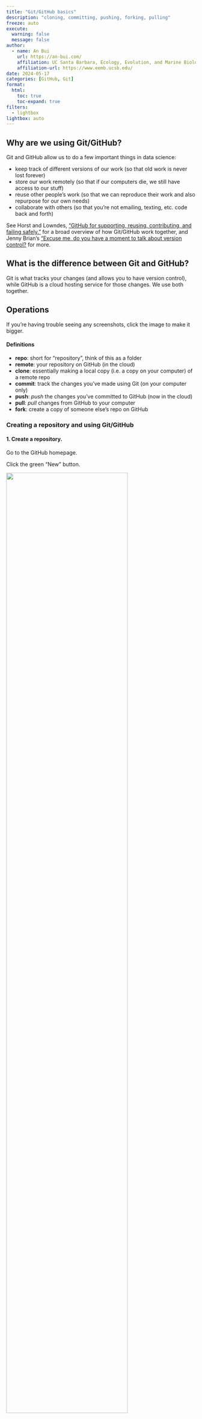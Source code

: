 ```yaml
---
title: "Git/GitHub basics"
description: "cloning, committing, pushing, forking, pulling"
freeze: auto
execute: 
  warning: false
  message: false
author:
  - name: An Bui
    url: https://an-bui.com/
    affiliation: UC Santa Barbara, Ecology, Evolution, and Marine Biology
    affiliation-url: https://www.eemb.ucsb.edu/
date: 2024-05-17
categories: [GitHub, Git]
format:
  html:
    toc: true
    toc-expand: true
filters:
  - lightbox
lightbox: auto
---
```


## Why are we using Git/GitHub?

Git and GitHub allow us to do a few important things in data science:

- keep track of different versions of our work (so that old work is never lost forever)  
- store our work remotely (so that if our computers die, we still have access to our stuff)  
- reuse other people's work (so that we can reproduce their work and also repurpose for our own needs)  
- collaborate with others (so that you're not emailing, texting, etc. code back and forth)  

See Horst and Lowndes, ["GitHub for supporting, reusing, contributing, and failing safely."](https://openscapes.org/blog/2022-05-27-github-illustrated-series/) for a broad overview of how Git/GitHub work together, and Jenny Brian's ["Excuse me, do you have a moment to talk about version control?](https://peerj.com/preprints/3159v2/) for more.

## What is the difference between Git and GitHub?

Git is what tracks your changes (and allows you to have version control), while GitHub is a cloud hosting service for those changes. We use both together.  

## Operations

:::{.callout-tip}
If you're having trouble seeing any screenshots, click the image to make it bigger.
:::

:::{.callout-note}
#### Definitions
- **repo**: short for "repository", think of this as a folder  
- **remote**: your repository on GitHub (in the cloud)  
- **clone**: essentially making a local copy (i.e. a copy on your computer) of a remote repo  
- **commit**: track the changes you've made using Git (on your computer only)  
- **push**: _push_ the changes you've committed to GitHub (now in the cloud)  
- **pull**: _pull_ changes from GitHub to your computer  
- **fork**: create a copy of someone else's repo on GitHub
:::

### Creating a repository and using Git/GitHub

#### 1. Create a repository.

Go to the GitHub homepage.  

Click the green "New" button.

![](/resources/images/github/01_creating-new-repo.png){width=80%}

#### 2. Fill information about your new repository.

This includes the name, a description, whether it is public or private (keep your repository public for now).  

Additionally, **initialize your repository with a README.** It is very important to start your remote repository with a file, and GitHub does it for you by creating a file called `README.md`. See the [README resource](https://spring-2024.envs-193ds.com/resources/writing-a-readme) for more details about what it is, but for now remember to **always initialize your repository with a README.**

![](/resources/images/github/02_filling-in-info.png){width=80%}

#### 3. Clone your repo to your computer. 

When you are **"cloning"**, you are essentially making a local copy (i.e. on your computer) of your remote.  

Do this by clicking the green "Code" button and copying the url that shows up.  

![](/resources/images/github/03_copying-url-to-clone.png){width=80%}

Then, create a new project in RStudio.  

Select "Version Control".

![](/resources/images/github/04_creating-new-proj.png){width=80%}

Then, select "Git".

![](/resources/images/github/05_creating-new-proj-git.png){width=80%}

Paste the clone url into the first box.  

Keep your cursor in that box, then hit the Tab key. The new project directory name should automatically fill in.  

![](/resources/images/github/06_cloning-url.png){width=80%}

:::{.callout-warning}
#### Directory names
It is **very important** that your remote and local repositories have the _same name_. The easiest way to ensure this is by not typing anything into the second box. Paste the url into the first box, then hit Tab.
:::

Then, select the folder on your computer where you are keeping all your repositories for Git/GitHub. If you created a folder called "Git" or "GitHub" in your root directory, use that folder. This is something that you only have to do once; for each subsequent repo you clone from GitHub, the file path will be automatically filled in.  

After you have created your repository, a new RStudio window will open.  

Verify that the clone has worked by seeing that you have:  

- a project (should be the same as the directory name)  
- the "Git" tab  
- a `.gitignore` file (a file that tells git which files to ignore when tracking changes)  

![](/resources/images/github/07_after-cloning.png){width=80%}

#### 4. Make changes to your repository.

Create a new Quarto document.  

Type in some code.  

Save your document.  

Open up the Git tab in the top right. You should see your new `.qmd` file along with any other new files (the `.gitignore` and the `.Rproj` file.).  

![](/resources/images/github/08_making-changes.png){width=80%}

#### 5. Commit your changes.

In the Status column, you will see two yellow question marks. This means that the files are new, and git isn't tracking them yet.  

Check the boxes next to each file, which turns the two yellow question marks to a green "A" for "added".  

Click "Commit". A new screen will pop up that looks like this: 

![](/resources/images/github/10_writing-commit-message.png){width=80%}

If you click through each file in the top left pane, you will see the changes to the file in the lower pane.  

The top right pane is where your commit message goes. 

[Commit messages accompany each git commit and push. They should describe the changes to the file since the last version. They're best as short phrases describing the changes. For a first commit/push, you could just write something like "initial commit", as in the example.]{.aside}

Write a commit message, then hit "Commit".  

You should see a window that shows your commit message and a summary of the file changes.  

![](/resources/images/github/11_committing-done.png){width=80%}

Congratulations! Your files are now being tracked by git.

#### 6. Push your changes.

Your file is now being tracked, but it's not on GitHub yet.  

To get your files on GitHub, **push** the commit. To do this, click the "Push" button. You should see a window that looks like this:

![](/resources/images/github/12_pushing-done.png){width=80%}

Double check that your push to GitHub by looking back at your remote. Refresh the repository page.  

You should see your new files in the repository, and your commit message showing up next to the files that you changed. 

![](/resources/images/github/13_remote-after-pushing.png){width=80%}

Congratulations! Your files are now on GitHub.  

#### 7. Make more changes.

Version control only works if you actually use it. That means you should commit and push with each change you make. The frequency of committing/pushing you do depends on you. Some people are totally commit-happy and commit/push with every chunk of code they write; you might find it more reasonable to commit/push after each coding session.  

Every time you make a change, your modified file will show up in the "Git" tab with a blue M for "modified". The process for changes is the same as for new files:  

- Click the check box,  
- hit "Commit",  
- fill in a commit message,  
- commit,  
- then push.  

In the commit window, you'll see any modified files with changes highlighted in green, as before.

![](/resources/images/github/14_committing-new-changes.png){width=80%}

### Using GitHub Pages to display rendered .html output

:::{.callout-tip}
For the rest of the assignments in this class (Homework 3, choose your own assignment (generative art and advanced data visualization), and final), you will submit a link to your rendered .html document on a GitHub repository.  

Be sure you are comfortable with doing this! Please ask for help if you are not!
:::

#### Set up

Make sure your Quarto document is set to render to .html.  

You can change this in the YAML (the part of the document at the very beginning between two sets of three dashes `---`). The YAML line is: `format: html`.

#### 1. Render your document.

When you render your Quarto document, you should see the rendered output pop up in the viewer pane (the bottom right).  

You should also see new files show up in the Git pane: the `.html` version of your Quarto document, and a folder ending in `_files/` that has all the related code for the `.html` file.

![](/resources/images/github/15_rendering.png){width=80%}

When you click the checkbox for the `_files/` folder, you will see a bunch of new files being added. This is normal!

![](/resources/images/github/16_rendering-files.png){width=80%}

#### 2. Commit and push these files.

Same as above: write a brief commit message.

![](/resources/images/github/17_committing-rendered-files.png){width=80%}

#### 3. Set up GitHub pages in your remote.

Navigate to Settings > Pages in your GitHub repo.  

Under "Build and deployment", choose the main branch in the root folder to enable GitHub pages.  

![](/resources/images/github/19_choosing-main.png){width=80%}

Hit "Save". If successful, you should see a blue banner at the top: "GitHub Pages source saved".

![](/resources/images/github/20_successful-github-pages-selection.png){width=80%}

:::{.callout-note}
If you are making a website, this step will be slightly different in that you'll choose a different folder when setting up GitHub Pages. Be sure to follow Sam's instructions!
:::

Back in the main page for your repo, you'll see two new icons: a yellow dot next to your most recent commit, and a "Deployment" section on the right with "github-pages" in it.  

![](/resources/images/github/21_new-github-pages-icons.png){width=80%}

Eventually, these will turn green, meaning that your GitHub pages set up is complete.

#### 4. Look at your deployment.

Click on the github-pages link under "Deployment".  

You should see a screen that has the url to your page and the most recent commit message as a deployment message.

![](/resources/images/github/23_github-pages-deployments.png){width=80%}

Make a note of the url. It should be something along the lines of your-github-username.github.io/your-repository-name.  

Click on the url. It should take you to a pretty bare page: 

![](/resources/images/github/24_github-pages-url.png){width=80%}

This is the rendered version of your README.  

#### 5. Find the url for your rendered `.html`.

Every rendered document in your repository is now accessible to anyone with the url to your GitHub pages. This means that you can share your rendered output without a file, just a link.  

The link to your repo on GitHub pages is _different_ from your repo on GitHub. This is the usual naming scheme:  

![](/resources/images/github/24b_github-pages-url-explained.png){width=80%}

::: {style="font-size: 90%; color: #787878;"}
Image from Halina Do-Linh, Camila Vargas Poulsen, Samantha Csik, Daphne Virlar-Knight. 2023. coreR Course. NCEAS Learning Hub.
:::

But first, you need to find your file.  

Rendered document urls take the form: your-github-username.github.io/your-repository-name/[whatever folders the file is in]/the-file-name.html.  

In this example, the url for the rendered .html is https://an-bui.github.io/new-repository/test-document.html. This means that `test-document.html` is in the root folder (i.e. is not in any subfolders) in `new-repository`.  

![](/resources/images/github/25_rendered-doc-url.png){width=80%}

Navigate to that url. You should see your rendered document as a webpage!

![](/resources/images/github/26_rendered-doc-pages.png){width=80%}

:::{.callout-warning}
#### Do not fall for `localhost`!

When you first render your document, you can open it up in a browser. It will _look_ like a webpage, but the "url" will include something like `localhost:`. This is not a real url! It is temporary and not shareable. If you're unsure you're looking at the right thing, check the url. If it looks like an actual url, then you have it right.
:::

#### 6. Save your url somewhere.

The best way to do this is to put a link somewhere in the README of your repo. For example, the README for [this example repo](https://github.com/an-bui/new-repository) includes the url to the rendered `.html`. 

### Forking

**Forking** is the process by which you can copy and reuse another person's code. Imagine having a meal with someone else, and using your fork to take something from the other person's plate. You can then do whatever you want with the food you've taken: eat it, mix it with other things, etc. This is the idea behind forking.  

#### 1. Navigate to the repository you want to fork.

You should see a button to "Fork" in the top right.

![](/resources/images/github/27_forking.png){width=80%}

#### 2. Create the fork

Click "Fork". You'll be led to a screen to "Create a new fork".  

You can rename the repo if you want, or write a new description. You'll also copy the `main` branch.

![](/resources/images/github/28_forking-screen.png){width=80%}

You will have to wait for a bit.  

Once it's done, you should see a screen that looks like a normal repo with some indications that you have forked someone else's repo:

- under the repo name, you will see "forked from" another repo.  
- a message saying "This branch is up to date with..."  

![](/resources/images/github/30_forking-success.png){width=80%}

#### 3. Clone the repo.

This is the same process as cloning your own repo.  

Click the green "Code" button and copy the url that shows up.  

Then, create a new project in RStudio.  

Select "Version Control".  

Paste the url you copied and hit tab.  

Make sure that you are creating a project as a subdirectory of your git/github folder.

![](/resources/images/github/31_forking-rstudio.png){width=80%}

#### 4. Work in the repo.

This is the same as working in your own repo: write code, make changes, commit and push them.  

Your changes will only be saved to your forked repo, not to the original repo. Thus, you are reusing people's code and writing new code without overwriting their work.  

#### 5. Incorporate upstream changes (if there are any)

The original repo is "upstream" of your fork. Sometimes, there are upstream changes to the original repo that you want to incorporate into your fork.  

If there are upstream changes you want to have in your fork, then sync your fork by hitting the "Sync fork" button.  

![](/resources/images/github/36_sync-fork.png){width=80%}

These changes will now be in your remote, but not in your local.  

Go back to RStudio and open the Git tab. Click "Pull" to get the changes into your computer.

![](/resources/images/github/51_rstudio-pull.png){width=80%}

### Collaborating

Another powerful way to use GitHub is to work with other people. You can add collaborators to a repository and they can commit/push changes just like you can, and you can pull each others changes to your respective computers.  

:::{.callout-tip}
#### Working together

GitHub is a powerful tool to collaborate, but it doesn't replace good communication with collaborators. When working with someone else in the same repo, be sure to communicate with each other about what you're doing, what part of the document you're going to be working in, etc. This requires you to actually reach out and contact them - so do it!
:::

#### 1. Add collaborators to your repo.

In your GitHub repo, navigate to Settings > Collaborators.

![](/resources/images/github/38_adding-collaborators-page.png){width=80%}

Find your collaborator by searching for their GitHub username.  

Select their username.  

![](/resources/images/github/39_selecting-a-collaborator.png){width=80%}

Hit the green "Add ... to this repository" button.  

If successful, you should see the other person listed as a collaborator and a blue banner that says "... has been added as a collaborator on this repository.".

![](/resources/images/github/41_add-collaborator-success.png){width=80%}

#### 2. For the collaborators

You will receive an email with an invitation to the repo. Accept the invitation.  

You should then see something like "you have push access to this repository". That means you can work out of this repo and commit/push changes as though it was your own.  

Clone this repo to your computer.  

#### 3. Make changes, commit, push.  

Same as above!

#### 4. View changes to the repo.

When your collaborator has made changes in the repo, you will see them on the remote.

![](/resources/images/github/49_remote-collaborator-changes.png){width=80%}

You can also see the history of changes by clicking the "Commits" button.

![](/resources/images/github/50_remote-collaborator-commits.png){width=80%}

#### 5. Incorporate changes

You and your collaborator will be working out of the same repo. That means that you can **pull** each others' changes to your respective computers.  

:::{.callout-tip}
#### Pulling best practice

When collaborating with others, it is best practice to **pull** often. If you're starting up a coding session, pull any changes. Before you commit/push changes, pull more changes.  

This prevents situations called **"merge conflicts"** which can range from easily fixable to extremely frustrating. See a guide to navigating merge conflicts [here](https://learning.nceas.ucsb.edu/2023-04-coreR/session_10.html#merge-conflicts).  

One easy way to avoid merge conflicts is to make sure that you and your collaborator are working on different parts of the document, or on different documents entirely. Once you're both done with your respective parts, incorporate everything into one document.
:::

Pull changes by hitting "Pull" in the Git tab.

![](/resources/images/github/51_rstudio-pull.png){width=80%}

A window should pop up with a summary of changes, additions, deletions, etc. that you are pulling from the remote.  

![](/resources/images/github/52_pull-window.png){width=80%}

You will then see the changes on your computer!

![](/resources/images/github/53_new-changes-on-computer.png){width=80%}

You can keep working in your document as usual. You can also edit your collaborator's work. For example, maybe you needed to add some comments to the code to annotate it, or maybe you need to change one of their functions to something new. Whatever it might be, be sure to continue communicating with your collaborators so that everyone is on the same page.


### Browsing your remote repo 

GitHub allows you to easily browse the history of your repository. Think of this as time travel!

#### 1. Find your commit history

Each commit/push you make to your repo gets stored in your commit history. The commit history is a list of all the commits you've made.  

Find your commit history in your repo. It should look like an arrow in a circle with the number of commits you've made. Click this.

![](/resources/images/github/44_look-at-commit-history.png){width=80%}

#### 2. Browse your commit history

You can see the list of all commits you've made.  

To see the details of a particular commit, click on the commit message.

This will lead you to a screen that displays the old verson on the left and what was added in that particular commit on the right.

![](/resources/images/github/46_looking-at-changes.png){width=80%}

#### 3. Browse your repository

Back in the commit history, you have the option to browse your repository at the time of that commit (!!!).

![](/resources/images/github/47_option-to-browse.png){width=80%}

If you click the `<>` button, it will take you back to the repository at the time of that commit. You can navigate the same way you would in a regular repository. 


![](/resources/images/github/48_browsing.png){width=80%}

The url with the long code at the end indicates that you are browsing an old version of your repo. 

:::{.callout-note}
#### GitHub for failing safely

The time travel aspect of GitHub is one of the best reasons to use GitHub. If you are committing/pushing your changes regularly, you will have each version of your repository saved in the cloud. These versions are all easily browsable. If you've deleted something and you decide you want it back, then _you can go back and get it._ Nothing is gone forever, and that's a good thing when you're changing your code, working with others, and adding more to your work.
:::

